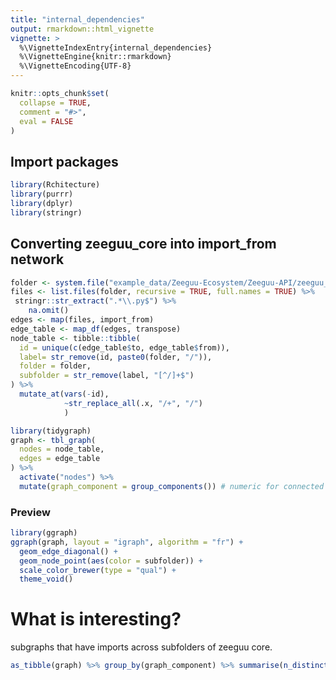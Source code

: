 ```yaml
---
title: "internal_dependencies"
output: rmarkdown::html_vignette
vignette: >
  %\VignetteIndexEntry{internal_dependencies}
  %\VignetteEngine{knitr::rmarkdown}
  %\VignetteEncoding{UTF-8}
---
```


```r
knitr::opts_chunk$set(
  collapse = TRUE,
  comment = "#>",
  eval = FALSE
)
```

## Import packages 

```r
library(Rchitecture)
library(purrr)
library(dplyr)
library(stringr)
```


## Converting zeeguu_core into import_from network

```r
folder <- system.file("example_data/Zeeguu-Ecosystem/Zeeguu-API/zeeguu_core", package = "Rchitecture")
files <- list.files(folder, recursive = TRUE, full.names = TRUE) %>% 
 stringr::str_extract(".*\\.py$") %>%
    na.omit()
edges <- map(files, import_from)
edge_table <- map_df(edges, transpose)
node_table <- tibble::tibble(
  id = unique(c(edge_table$to, edge_table$from)),
  label= str_remove(id, paste0(folder, "/")),
  folder = folder,
  subfolder = str_remove(label, "[^/]+$")
) %>% 
  mutate_at(vars(-id),
            ~str_replace_all(.x, "/+", "/")
            )
```

```r
library(tidygraph)
graph <- tbl_graph(
  nodes = node_table,
  edges = edge_table
) %>% 
  activate("nodes") %>% 
  mutate(graph_component = group_components()) # numeric for connected components
```

### Preview
```r
library(ggraph)
ggraph(graph, layout = "igraph", algorithm = "fr") +
  geom_edge_diagonal() +
  geom_node_point(aes(color = subfolder)) +
  scale_color_brewer(type = "qual") +
  theme_void()
```



# What is interesting?


subgraphs that have imports across subfolders of zeeguu core.
```r
as_tibble(graph) %>% group_by(graph_component) %>% summarise(n_distinct(subfolder))
```

